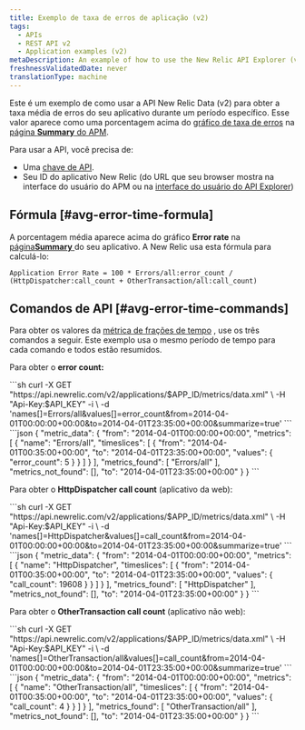 ```yaml
---
title: Exemplo de taxa de erros de aplicação (v2)
tags:
  - APIs
  - REST API v2
  - Application examples (v2)
metaDescription: An example of how to use the New Relic API Explorer (v2) to get your app's average error rate percentage over a specific time period.
freshnessValidatedDate: never
translationType: machine
---
```


Este é um exemplo de como usar a API New Relic Data (v2) para obter a taxa média de erros do seu aplicativo durante um período específico. Esse valor aparece como uma porcentagem acima do [gráfico de taxa de erros](#avg-error-image) na [página <DNT>**Summary**</DNT> do APM](/docs/apm/applications-menu/monitoring/apm-overview-page).

Para usar a API, você precisa de:

* Uma [chave de API](/docs/apis/rest-api-v2/getting-started/introduction-new-relic-rest-api-v2#api_key).
* Seu ID do aplicativo New Relic (do URL que seu browser mostra na interface do usuário do APM ou na [interface do usuário do API Explorer](/docs/apis/api-explorer-examples-metric-data#app_id))

## Fórmula [#avg-error-time-formula]

A porcentagem média aparece acima do gráfico <DNT>**Error rate**</DNT> na [página<DNT>**Summary**</DNT> ](/docs/apm/applications-menu/monitoring/apm-overview-page)do seu aplicativo. A New Relic usa esta fórmula para calculá-lo:

```
Application Error Rate = 100 * Errors/all:error_count / (HttpDispatcher:call_count + OtherTransaction/all:call_count)
```

## Comandos de API [#avg-error-time-commands]

Para obter os valores da [métrica de frações de tempo](/docs/data-analysis/metrics/analyze-your-metrics/data-collection-metric-timeslice-event-data#timeslice-data) , use os três comandos a seguir. Este exemplo usa o mesmo período de tempo para cada comando e todos estão resumidos.

Para obter o <DNT>**error count:**</DNT>

<CollapserGroup>
  <Collapser title="Ligue para obter contagem de erros">
    ```sh
    curl -X GET "https://api.newrelic.com/v2/applications/$APP_ID/metrics/data.xml" \
        -H "Api-Key:$API_KEY" -i \
        -d 'names[]=Errors/all&values[]=error_count&from=2014-04-01T00:00:00+00:00&to=2014-04-01T23:35:00+00:00&summarize=true'
    ```
  </Collapser>

  <Collapser title="Exemplo de saída da chamada de contagem de erros">
    ```json
    {
      "metric_data": {
        "from": "2014-04-01T00:00:00+00:00",
        "metrics": [
          {
            "name": "Errors/all",
            "timeslices": [
              {
                "from": "2014-04-01T00:35:00+00:00",
                "to": "2014-04-01T23:35:00+00:00",
                "values": {
                  "error_count": 5
                }
              }
            ]
          }
        ],
        "metrics_found": [
          "Errors/all"
        ],
        "metrics_not_found": [],
        "to": "2014-04-01T23:35:00+00:00"
      }
    }
    ```
  </Collapser>
</CollapserGroup>

Para obter o <DNT>**HttpDispatcher call count**</DNT> (aplicativo da web):

<CollapserGroup>
  <Collapser title="Ligue para obter a contagem de chamadas do HttpDispatcher">
    ```sh
    curl -X GET "https://api.newrelic.com/v2/applications/$APP_ID/metrics/data.xml" \
        -H "Api-Key:$API_KEY" -i \
        -d 'names[]=HttpDispatcher&values[]=call_count&from=2014-04-01T00:00:00+00:00&to=2014-04-01T23:35:00+00:00&summarize=true'
    ```
  </Collapser>

  <Collapser title="Exemplo de saída da chamada de contagem de chamadas HttpDispatcher">
    ```json
    {
      "metric_data": {
        "from": "2014-04-01T00:00:00+00:00",
        "metrics": [
          {
            "name": "HttpDispatcher",
            "timeslices": [
              {
                "from": "2014-04-01T00:35:00+00:00",
                "to": "2014-04-01T23:35:00+00:00",
                "values": {
                  "call_count": 19608
                }
              }
            ]
          }
        ],
        "metrics_found": [
          "HttpDispatcher"
        ],
        "metrics_not_found": [],
        "to": "2014-04-01T23:35:00+00:00"
      }
    }
    ```
  </Collapser>
</CollapserGroup>

Para obter o <DNT>**OtherTransaction call count**</DNT> (aplicativo não web):

<CollapserGroup>
  <Collapser title="Ligue para obter a contagem de chamadas OtherTransaction">
    ```sh
    curl -X GET "https://api.newrelic.com/v2/applications/$APP_ID/metrics/data.xml" \
        -H "Api-Key:$API_KEY" -i \
        -d 'names[]=OtherTransaction/all&values[]=call_count&from=2014-04-01T00:00:00+00:00&to=2014-04-01T23:35:00+00:00&summarize=true'
    ```
  </Collapser>

  <Collapser title="Exemplo de saída da chamada de contagem de chamadas OtherTransaction">
    ```json
    {
      "metric_data": {
        "from": "2014-04-01T00:00:00+00:00",
        "metrics": [
          {
            "name": "OtherTransaction/all",
            "timeslices": [
              {
                "from": "2014-04-01T00:35:00+00:00",
                "to": "2014-04-01T23:35:00+00:00",
                "values": {
                  "call_count": 4
                }
              }
            ]
          }
        ],
        "metrics_found": [
          "OtherTransaction/all"
        ],
        "metrics_not_found": [],
        "to": "2014-04-01T23:35:00+00:00"
      }
    }
    ```
  </Collapser>
</CollapserGroup>
